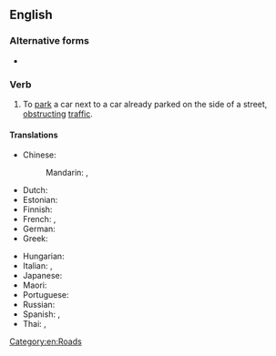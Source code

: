 ==English==

===Alternative forms===
* {{alter|en|double park|doublepark}}

===Verb===
{{Wikipedia|Double parking}}
{{en-verb}}

# To [[park]] a car next to a car already parked on the side of a street, [[obstruct]]ing [[traffic]].

====Translations====
{{trans-top|to park a car next to a car already parked on the side of a street}}
* Chinese:
*: Mandarin: {{t|cmn|並排停車|sc=Hani}}, {{t|cmn|并排停车|tr=bìngpái tíngchē|sc=Hani}}
* Dutch: {{t|nl|dubbel parkeren}}
* Estonian: {{t|et|kaksikparkima}}
* Finnish: {{t|fi|kaksoispysäköidä}}
* French: {{t+|fr|en double file|alt=stationner en double file}}, {{t|fr|[[se garer]] [[en double file]]}}
* German: {{t|de|[[in]] [[zweiter]] [[Reihe]] [[parken]]}}
* Greek: {{t+|el|διπλοπαρκάρω}}
{{trans-mid}}
* Hungarian: {{t|hu|ráparkol}}
* Italian: {{t|it|[[parcheggiare]] [[in doppia fila]]}}, {{t|it|[[posteggiare]] [[in doppia fila]]}}
* Japanese: {{t-needed|ja}}
* Maori: {{t|mi|tū upane}}
* Portuguese: {{t|pt|[[estacionar]] [[em fila dupla]]}}
* Russian: {{t|ru|[[припаркова́ть]] [[свою́]] [[маши́ну]] [[ря́дом]] [[с]] [[друго́й]]}}
* Spanish: {{t|es|[[estacionar]] [[en doble fila]]}}, {{t|es|[[aparcar]] [[en doble fila]]}}
* Thai: {{t|th|จอดซ้อนคัน}}, {{t|th|จอดรถซ้อนคัน}}
{{trans-bottom}}

[[Category:en:Roads]]